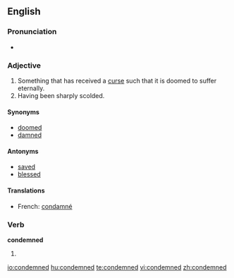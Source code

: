 ==English==

===Pronunciation===
*{{audio|en-us-condemned.ogg|Audio (US)}}

===Adjective===
{{en-adj|-}}

# Something that has received a [[curse]] such that it is doomed to suffer eternally.
# Having been sharply scolded.

====Synonyms====
*[[doomed]]
*[[damned]]

====Antonyms====
*[[saved]]
*[[blessed]]

====Translations====
{{top}}
* French: [[condamné]]
{{bottom}}

===Verb===
'''condemned'''

# {{past of|condemn}}

[[io:condemned]]
[[hu:condemned]]
[[te:condemned]]
[[vi:condemned]]
[[zh:condemned]]